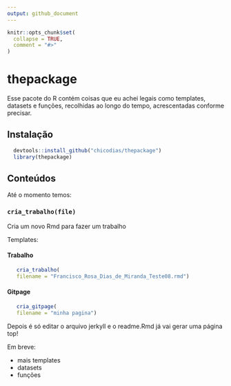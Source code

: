```yaml
---
output: github_document
---
```


```r
knitr::opts_chunk$set(
  collapse = TRUE,
  comment = "#>"
)
```
# thepackage

Esse pacote do R contém coisas que eu achei legais como templates, datasets e funções, recolhidas ao longo do tempo, acrescentadas conforme precisar.

## Instalação

```r
  devtools::install_github("chicodias/thepackage")
  library(thepackage)
```

## Conteúdos

Até o momento temos:

### `cria_trabalho(file)`

Cria um novo Rmd para fazer um trabalho

Templates: 

#### Trabalho
 
 ```r
    cria_trabalho(
    filename = "Francisco_Rosa_Dias_de_Miranda_Teste08.rmd")
 ```

#### Gitpage
 
 ```r
    cria_gitpage(
    filename = "minha pagina")
 ```
Depois é só editar o arquivo jerkyll e o readme.Rmd já vai gerar uma página top!

Em breve:

  - mais templates
  - datasets
  - funções
